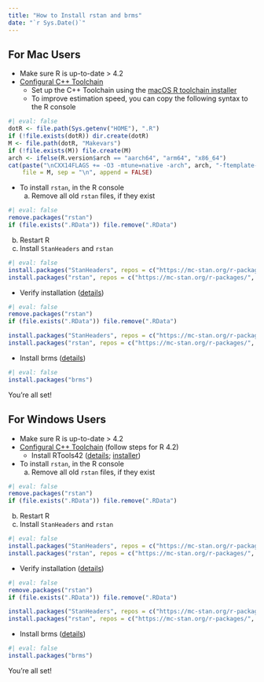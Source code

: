 ```yaml
---
title: "How to Install rstan and brms"
date: "`r Sys.Date()`"
---
```


## For Mac Users

* Make sure R is up-to-date > 4.2
* [Configural C++ Toolchain](https://github.com/stan-dev/rstan/wiki/Configuring-C---Toolchain-for-Mac)
  * Set up the C++ Toolchain using the [macOS R toolchain installer](https://github.com/coatless-mac/r-macos-rtools#how-do-i-use-the-installer)
  * To improve estimation speed, you can copy the following syntax to the R console
  
```r
#| eval: false
dotR <- file.path(Sys.getenv("HOME"), ".R")
if (!file.exists(dotR)) dir.create(dotR)
M <- file.path(dotR, "Makevars")
if (!file.exists(M)) file.create(M)
arch <- ifelse(R.version$arch == "aarch64", "arm64", "x86_64")
cat(paste("\nCXX14FLAGS += -O3 -mtune=native -arch", arch, "-ftemplate-depth-256"),
    file = M, sep = "\n", append = FALSE)
```

* To install `rstan`, in the R console
  a. Remove all old `rstan` files, if they exist

```r
#| eval: false
remove.packages("rstan")
if (file.exists(".RData")) file.remove(".RData")
```

  b. Restart R
  c. Install `StanHeaders` and `rstan`
  
```r
#| eval: false
install.packages("StanHeaders", repos = c("https://mc-stan.org/r-packages/", getOption("repos")))
install.packages("rstan", repos = c("https://mc-stan.org/r-packages/", getOption("repos")))
```

* Verify installation ([details](https://github.com/stan-dev/rstan/wiki/RStan-Getting-Started))

```r
#| eval: false
remove.packages("rstan")
if (file.exists(".RData")) file.remove(".RData")

install.packages("StanHeaders", repos = c("https://mc-stan.org/r-packages/", getOption("repos")))
install.packages("rstan", repos = c("https://mc-stan.org/r-packages/", getOption("repos")))
```

* Install brms ([details](https://learnb4ss.github.io/learnB4SS/articles/install-brms.html))

```r
#| eval: false
install.packages("brms")
```

You're all set!


## For Windows Users

* Make sure R is up-to-date > 4.2
* [Configural C++ Toolchain](https://github.com/stan-dev/rstan/wiki/Configuring-C---Toolchain-for-Windows) (follow steps for R 4.2)
  * Install RTools42 ([details](https://cran.r-project.org/bin/windows/Rtools/rtools42/rtools.html); [installer](https://cran.r-project.org/bin/windows/Rtools/rtools42/files/rtools42-5355-5357.exe))
* To install `rstan`, in the R console
  a. Remove all old `rstan` files, if they exist

```r
#| eval: false
remove.packages("rstan")
if (file.exists(".RData")) file.remove(".RData")
```

  b. Restart R
  c. Install `StanHeaders` and `rstan`
  
```r
#| eval: false
install.packages("StanHeaders", repos = c("https://mc-stan.org/r-packages/", getOption("repos")))
install.packages("rstan", repos = c("https://mc-stan.org/r-packages/", getOption("repos")))
```

* Verify installation ([details](https://github.com/stan-dev/rstan/wiki/RStan-Getting-Started))

```r
#| eval: false
remove.packages("rstan")
if (file.exists(".RData")) file.remove(".RData")

install.packages("StanHeaders", repos = c("https://mc-stan.org/r-packages/", getOption("repos")))
install.packages("rstan", repos = c("https://mc-stan.org/r-packages/", getOption("repos")))
```

* Install brms ([details](https://learnb4ss.github.io/learnB4SS/articles/install-brms.html))

```r
#| eval: false
install.packages("brms")
```

You're all set!

